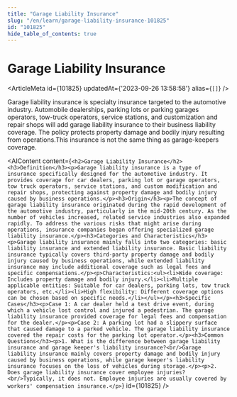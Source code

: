 ```yaml
---
title: "Garage Liability Insurance"
slug: "/en/learn/garage-liability-insurance-101825"
id: "101825"
hide_table_of_contents: true
---
```



# Garage Liability Insurance

<ArticleMeta id={101825} updatedAt={'2023-09-26 13:58:58'} alias={`[]`} />
<div className='border-solid border-b border-t-0 my-4 border-[var(--ifm-color-gray-300)]' />

Garage liability insurance is specialty insurance targeted to the automotive industry. Automobile dealerships, parking lots or parking garages operators, tow-truck operators, service stations, and customization and repair shops will add garage liability insurance to their business liability coverage. The policy protects property damage and bodily injury resulting from operations.This insurance is not the same thing as garage-keepers coverage.

<AIContent content={`<h2>Garage Liability Insurance</h2><h3>Definition</h3><p>Garage liability insurance is a type of insurance specifically designed for the automotive industry. It provides coverage for car dealers, parking lot or garage operators, tow truck operators, service stations, and custom modification and repair shops, protecting against property damage and bodily injury caused by business operations.</p><h3>Origin</h3><p>The concept of garage liability insurance originated during the rapid development of the automotive industry, particularly in the mid-20th century. As the number of vehicles increased, related service industries also expanded rapidly. To address the various risks that might arise during operations, insurance companies began offering specialized garage liability insurance.</p><h3>Categories and Characteristics</h3><p>Garage liability insurance mainly falls into two categories: basic liability insurance and extended liability insurance. Basic liability insurance typically covers third-party property damage and bodily injury caused by business operations, while extended liability insurance may include additional coverage such as legal fees and specific compensations.</p><p>Characteristics:<ul><li>Wide coverage: Includes property damage and bodily injury.</li><li>Multiple applicable entities: Suitable for car dealers, parking lots, tow truck operators, etc.</li><li>High flexibility: Different coverage options can be chosen based on specific needs.</li></ul></p><h3>Specific Cases</h3><p>Case 1: A car dealer held a test drive event, during which a vehicle lost control and injured a pedestrian. The garage liability insurance provided coverage for legal fees and compensation for the dealer.</p><p>Case 2: A parking lot had a slippery surface that caused damage to a parked vehicle. The garage liability insurance covered the repair costs for the parking lot operator.</p><h3>Common Questions</h3><p>1. What is the difference between garage liability insurance and garage keeper's liability insurance?<br/>Garage liability insurance mainly covers property damage and bodily injury caused by business operations, while garage keeper's liability insurance focuses on the loss of vehicles during storage.</p><p>2. Does garage liability insurance cover employee injuries?<br/>Typically, it does not. Employee injuries are usually covered by workers' compensation insurance.</p>`} id={101825} />
